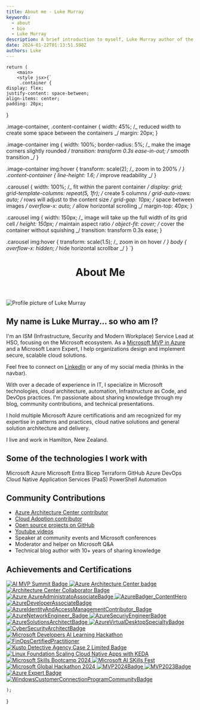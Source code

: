 ```yaml
---
title: About me - Luke Murray
keywords:
  - about
  - bio
  - Luke Murray
description: A brief introduction to myself, Luke Murray author of the blog luke.geek.nz.
date: 2024-01-22T01:13:51.598Z
authors: Luke
---
```



    return (
        <main>
        <style jsx>{`
         .container {
    display: flex;
    justify-content: space-between;
    align-items: center;
    padding: 20px;
}

.image-container, .content-container {
width: 45%; /_ reduced width to create some space between the containers _/
margin: 20px;
}

.image-container img {
width: 100%;
border-radius: 5%; /_ make the image corners slightly rounded _/
transition: transform 0.3s ease-in-out; /_ smooth transition _/
}

.image-container img:hover {
transform: scale(2); /_ zoom in to 200% _/
}
.content-container {
line-height: 1.6; /_ improve readability _/
}

.carousel {
width: 100%; /_ fit within the parent container _/
display: grid;
grid-template-columns: repeat(5, 1fr); /_ create 5 columns _/
grid-auto-rows: auto; /_ rows will adjust to the content size _/
grid-gap: 10px; /_ space between images _/
overflow-x: auto; /_ allow horizontal scrolling _/
margin-top: 40px;
}

.carousel img {
width: 150px; /_ image will take up the full width of its grid cell _/
height: 150px; /_ maintain aspect ratio _/
object-fit: cover; /_ cover the container without squishing _/
transition: transform 0.3s ease;
}

.carousel img:hover {
transform: scale(1.5); /_ zoom in on hover _/
}
body {
overflow-x: hidden; /_ hide horizontal scrollbar _/
}
`}</style>

<header>
<h1>About Me</h1>
</header>

<div className="image-container" style={{ width: '100%', maxWidth: '400px', margin: '0 auto 30px auto' }}>
<img src="/img/aboutpage/LukeMurray_Azure.jpg" alt="Profile picture of Luke Murray" />
</div>

<section className="container">
<div className="content-container" style={{ width: '100%' }}>
<h2>My name is <strong>Luke Murray</strong>... so who am I?</h2>
<p>
  I'm an ISM (Infrastructure, Security and Modern Workplace) Service Lead at HSO, focusing on the Microsoft ecosystem.
  As a <a href="https://mvp.microsoft.com/en-US/MVP/profile/8d1c122c-6398-e811-bce7-06113fc0169f" target="_blank" rel="noopener">Microsoft MVP in Azure</a>
  and a Microsoft Learn Expert, I help organizations design and implement secure, scalable cloud solutions.
</p>

<p>
  Feel free to connect on <a href="https://www.linkedin.com/in/ljmurray/" target="_blank" rel="noopener">LinkedIn</a> or any of my social media (thinks in the navbar).
</p>

<p>With over a decade of experience in IT, I specialize in Microsoft technologies, cloud architecture, automation, Infrastructure as Code, and DevOps practices. I'm passionate about sharing knowledge through my blog, community contributions, and technical presentations.</p>
<p>I hold multiple Microsoft Azure certifications and am recognized for my expertise in patterns and practices, cloud native solutions and general solution architecture and delivery.</p>
<p>I live and work in Hamilton, New Zealand.</p>

<h2>Some of the technologies I work with</h2>
<div style={{ display: 'flex', flexWrap: 'wrap', gap: '10px', marginTop: '15px' }}>
  <span style={{ background: '#0078D4', color: 'white', padding: '5px 10px', borderRadius: '15px', fontSize: '0.9em' }}>Microsoft Azure</span>
  <span style={{ background: '#0F6CBD', color: 'white', padding: '5px 10px', borderRadius: '15px', fontSize: '0.9em' }}>Microsoft Entra</span>
  <span style={{ background: '#FF8C00', color: 'white', padding: '5px 10px', borderRadius: '15px', fontSize: '0.9em' }}>Bicep</span>
  <span style={{ background: '#7B42BC', color: 'white', padding: '5px 10px', borderRadius: '15px', fontSize: '0.9em' }}>Terraform</span>
  <span style={{ background: '#181717', color: 'white', padding: '5px 10px', borderRadius: '15px', fontSize: '0.9em' }}>GitHub</span>
  <span style={{ background: '#0078D7', color: 'white', padding: '5px 10px', borderRadius: '15px', fontSize: '0.9em' }}>Azure DevOps</span>
  <span style={{ background: '#326CE5', color: 'white', padding: '5px 10px', borderRadius: '15px', fontSize: '0.9em' }}>Cloud Native</span>
  <span style={{ background: '#50E6FF', color: 'black', padding: '5px 10px', borderRadius: '15px', fontSize: '0.9em' }}>Application Services (PaaS)</span>
  <span style={{ background: '#012456', color: 'white', padding: '5px 10px', borderRadius: '15px', fontSize: '0.9em' }}>PowerShell</span>
  <span style={{ background: '#E00B1C', color: 'white', padding: '5px 10px', borderRadius: '15px', fontSize: '0.9em' }}>Automation</span>
</div>

<h2>Community Contributions</h2>
<ul>
  <li><a href="https://learn.microsoft.com/azure/architecture/patterns/?WT.mc_id=AZ-MVP-5004796" target="_blank" rel="noopener">Azure Architecture Center contributor</a></li>
  <li><a href="https://learn.microsoft.com/azure/cloud-adoption-framework/?WT.mc_id=AZ-MVP-5004796" target="_blank" rel="noopener">Cloud Adoption contributor</a></li>
  <li><a href="https://github.com/lukemurraynz" target="_blank" rel="noopener">Open source projects on GitHub</a></li>
  <li><a href="https://www.youtube.com/@lukemurraynz" target="_blank" rel="noopener">Youtube videos</a></li>
  <li>Speaker at community events and Microsoft conferences</li>
  <li>Moderator and helper on Microsoft Q&A</li>
  <li>Technical blog author with 10+ years of sharing knowledge</li>
</ul>
</div>
</section>

<h2>Achievements and Certifications</h2>
<section className="carousel">
<a href="https://globalai.community/badges/cc534332-3477-421e-9684-ba129cfa2a47//" target="_blank" rel="noopener" aria-label="Link to AI MVP Summit Badge">
<img src="/img/aboutpage/AIMVPSummit_2024.png" alt="AI MVP Summit Badge" />
</a>
<a href="https://www.credly.com/earner/earned/badge/124e1101-7a47-4470-ac1e-facc189ca5db" target="_blank" rel="noopener" aria-label="Link to Credly - Azure ArchitectureCenter_Leader">
<img src="/img/aboutpage/ArchitectureCenter_Leader.png" alt="Azure Architecture Center badge" />
</a>
<a href="https://www.credly.com/earner/earned/badge/58a2bd91-19e1-4ab1-84f7-0c5d5c153906" target="_blank" rel="noopener" aria-label="Link to Architecture Center Collaborator Badge">
<img src="/img/aboutpage/ArchitectureCenter_Collaborator.png" alt="Architecture Center Collaborator Badge" />
</a>
<a href="https://learn.microsoft.com/api/credentials/share/en-gb/lukemurraynz/3B98B5DB13A942F5?WT.mc_id=AZ-MVP-5004796" target="_blank" rel="noopener" aria-label="Link to Microsoft Learn -AzureAdministratoAssociateBadge">
<img src="/img/aboutpage/AzureAdministratoAssociateBadge.png" alt="Azure AzureAdministratoAssociateBadge" />
</a>
<a href="https://azureheroes.enjinx.io/eth/asset/6880000000000514/" target="_blank" rel="noopener" aria-label="Link to Enjinx - Contributor - Content Hero">
<img src="/img/aboutpage/AzureBadger_ContentHero_Badge.png" alt="AzureBadger_ContentHero" />
</a>
<a href="https://learn.microsoft.com/api/credentials/share/en-gb/lukemurraynz/8F700D303BEC55E?WT.mc_id=AZ-MVP-5004796" target="_blank" rel="noopener" aria-label="Link to Microsoft Learn - AzureDeveloperAssociateBadge">
<img src="/img/aboutpage/AzureDeveloperAssociateBadge.png" alt="AzureDeveloperAssociateBadge" />
</a>
<a href="https://www.credly.com/badges/51a323c2-9392-4417-918e-5aa7de467a2a" target="_blank" rel="noopener" aria-label="Link to Credly - Contributor - Azure Identity and Access Management">
<img src="/img/aboutpage/AzureIdentityAndAccessManagementContributor_Badge.png" alt="AzureIdentityAndAccessManagementContributor_Badge" />
</a>
<a href="https://learn.microsoft.com/api/credentials/share/en-gb/lukemurraynz/F2AA633366008658?WT.mc_id=AZ-MVP-5004796" target="_blank" rel="noopener" aria-label="Link to Microsoft Learn -AzureNetworkEngineer_Badge">
<img src="/img/aboutpage/AzureNetworkEngineer_Badge.png" alt="AzureNetworkEngineer_Badge" />
</a>
<a href="https://learn.microsoft.com/api/credentials/share/en-gb/lukemurraynz/DBEE326661D7739B?WT.mc_id=AZ-MVP-5004796" target="_blank" rel="noopener" aria-label="Link to Microsoft Learn -AzureSecuriyEngineerBadge">
<img src="/img/aboutpage/AzureSecuriyEngineerBadge.png" alt="AzureSecuriyEngineerBadge" />
</a>
<a href="https://learn.microsoft.com/api/credentials/share/en-gb/lukemurraynz/787EDD474F26784?WT.mc_id=AZ-MVP-5004796" target="_blank" rel="noopener" aria-label="Link to Microsoft Learn -AzureSolutionsArchitectBadge">
<img src="/img/aboutpage/AzureSolutionsArchitectBadge.png" alt="AzureSolutionsArchitectBadge" />
</a>
<a href="https://learn.microsoft.com/api/credentials/share/en-gb/lukemurraynz/108BE52C977E26C6?WT.mc_id=AZ-MVP-5004796" target="_blank" rel="noopener" aria-label="Link to Microsoft Learn -AzureVirtualDesktopSpecialtyBadge">
<img src="/img/aboutpage/AzureVirtualDesktopSpecialtyBadge.png" alt="AzureVirtualDesktopSpecialtyBadge" />
</a>
<a href="https://learn.microsoft.com/users/lukemurraynz/credentials/A6AF1CFD3158BAE5?WT.mc_id=AZ-MVP-5004796" target="_blank" rel="noopener" aria-label="Link to Microsoft Learn -CyberSecurityArchitectBadge">
<img src="/img/aboutpage/CyberSecurityArchitectBadge.png" alt="CyberSecurityArchitectBadge" />
</a>
<a href="https://azurecosmosdb.devpost.com/" target="_blank" rel="noopener" aria-label="Link to DevPost - Microsoft Developers AI Learning Hackathon">
<img src="/img/aboutpage/DevPostAILearningHackathon_2024.png" alt="Microsoft Developers AI Learning Hackathon" />
</a>
<a href="https://www.credly.com/badges/29ed8f17-f8cc-4894-aa58-a1e64e1a4419" target="_blank" rel="noopener" aria-label="Link to Credly -FinOpsCertifiedPractitioner">
<img src="/img/aboutpage/FinOpsCertifiedPractitioner.png" alt="FinOpsCertifiedPractitioner" />
</a>
<a href="https://www.credly.com/earner/earned/badge/0aa501fc-825a-4954-9e0c-9e20b4535a86" target="_blank" rel="noopener" aria-label="Link to Kusto Detective Agency Case 2 Badge">
<img src="/img/aboutpage/KustoDetectiveAgencyCase2Limited.png" alt="Kusto Detective Agency Case 2 Limited Badge" />
</a>
<a href="https://www.credly.com/earner/earned/badge/a022b212-e471-4abf-bad8-6cbe8bfd09ef" target="_blank" rel="noopener" aria-label="Link to Linux Foundation KEDA Certification">
<img src="/img/aboutpage/LinuxFoundationScalingCloudNativeAppswithKEDA.png" alt="Linux Foundation Scaling Cloud Native Apps with KEDA" />
</a>
<a href="https://www.tech-academy.com.au/summerschool2024-speakers" target="_blank" rel="noopener" aria-label="Link to Microsoft Summer Skills Bootcamp 2024">
<img src="/img/aboutpage/MentorMVPFY25MicrosoftSkillsBootcampContributor.png" alt="Microsoft Skills Bootcamp 2024" />
</a>
<a href="https://aiskillsfest.event.microsoft.com/" target="_blank" rel="noopener" aria-label="Link to AI Skills Fest">
<img src="/img/aboutpage/MicrosoftAISkillsFestGWRAttemptBadge.png" alt="Microsoft AI SKills Fest" />
</a>
<a href="https://www.credly.com/badges/7ae683a2-c1ca-45a6-b4a8-c56d6de1f03d/public_url" target="_blank" rel="noopener" aria-label="Link to Credly - Microsoft Global Hackathon 2024">
<img src="/img/aboutpage/microsoft-global-hackathon-2024.png" alt="Microsoft Global Hackathon 2024" />
</a>
<a href="https://www.credly.com/badges/042def90-e925-4db7-b368-6684a2c6817a" target="_blank" rel="noopener" aria-label="Link to Credly - Microsoft MVP 2024">
<img src="/img/aboutpage/MVP2024Badge.png" alt="MVP2024Badge" />
</a>
<a href="https://www.credly.com/badges/f781c06f-e34b-4249-82a9-58ce96349f98" target="_blank" rel="noopener" aria-label="Link to Credly - Microsoft MVP 2023">
<img src="/img/aboutpage/MVP2023Badge.png" alt="MVP2023Badge" />
</a>
<a href="https://www.credly.com/badges/a7cfe90f-32b2-474a-9b15-487604f20ab6" target="_blank" rel="noopener" aria-label="Link to Azure Expert Badge">
<img src="/img/aboutpage/SpektraSystemsAzureExpert.png" alt="Azure Expert Badge" />
</a>
<a href="https://www.credly.com/badges/ce1df7b0-4331-4de9-8c8c-6e2878241d9d" target="_blank" rel="noopener" aria-label="Link to Credly - Windows Customer Connection Program Community Contributor">
<img src="/img/aboutpage/WindowsCustomerConnectionProgramCommunityBadge.png" alt="WindowsCustomerConnectionProgramCommunityBadge" />
</a>
</section>
</main>

    );

}
